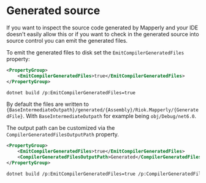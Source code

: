 
# Generated source

If you want to inspect the source code generated by Mapperly and your IDE doesn't easily allow this
or if you want to check in the generated source into source control you can emit the generated files.

To emit the generated files to disk set the `EmitCompilerGeneratedFiles` property:

<!-- do not indent this, it won't work, https://stackoverflow.com/a/67579641/3302887 -->
<Tabs groupId="msbuild-flags">
<TabItem value="proj-file" label="Project File (.csproj)" default>

```xml
<PropertyGroup>
    <EmitCompilerGeneratedFiles>true</EmitCompilerGeneratedFiles>
</PropertyGroup>
```

</TabItem>
<TabItem value="dotnet-cli" label=".NET CLI">

```bash
dotnet build /p:EmitCompilerGeneratedFiles=true
```

</TabItem>
</Tabs>

By default the files are written to `{BaseIntermediateOutpath}/generated/{Assembly}/Riok.Mapperly/{GeneratedFile}`.
With `BaseIntermediateOutpath` for example being `obj/Debug/net6.0`.

The output path can be customized via the `CompilerGeneratedFilesOutputPath` property.

<!-- do not indent this, it won't work, https://stackoverflow.com/a/67579641/3302887 -->
<Tabs groupId="msbuild-flags">
<TabItem value="proj-file" label="Project File (.csproj)" default>

```xml
<PropertyGroup>
    <EmitCompilerGeneratedFiles>true</EmitCompilerGeneratedFiles>
    <CompilerGeneratedFilesOutputPath>Generated</CompilerGeneratedFilesOutputPath>
</PropertyGroup>
```

</TabItem>
<TabItem value="dotnet-cli" label=".NET CLI">

```bash
dotnet build /p:EmitCompilerGeneratedFiles=true /p:CompilerGeneratedFilesOutputPath=Generated
```

</TabItem>
</Tabs>
